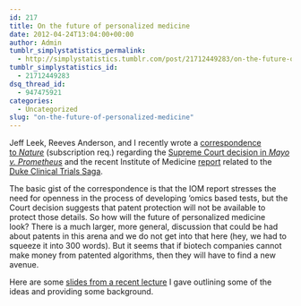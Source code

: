 ```yaml
---
id: 217
title: On the future of personalized medicine
date: 2012-04-24T13:04:00+00:00
author: Admin
tumblr_simplystatistics_permalink:
  - http://simplystatistics.tumblr.com/post/21712449283/on-the-future-of-personalized-medicine
tumblr_simplystatistics_id:
  - 21712449283
dsq_thread_id:
  - 947475921
categories:
  - Uncategorized
slug: "on-the-future-of-personalized-medicine"
---
```

Jeff Leek, Reeves Anderson, and I recently wrote a <a href="http://www.nature.com/nature/journal/v484/n7394/full/484318a.html" target="_blank">correspondence to <em>Nature</em></a> (subscription req.) regarding the <a href="http://simplystatistics.tumblr.com/post/19646774024/laws-of-nature-and-the-law-of-patents-supreme-court" target="_blank">Supreme Court decision in <em>Mayo v. Prometheus</em></a> and the recent Institute of Medicine <a href="http://www.iom.edu/Activities/Research/OmicsBasedTests.aspx" target="_blank">report</a> related to the <a href="http://simplystatistics.tumblr.com/post/18378666076/the-duke-saga-starter-set" target="_blank">Duke Clinical Trials Saga</a>. 

The basic gist of the correspondence is that the IOM report stresses the need for openness in the process of developing &#8216;omics based tests, but the Court decision suggests that patent protection will not be available to protect those details. So how will the future of personalized medicine look? There is a much larger, more general, discussion that could be had about patents in this arena and we do not get into that here (hey, we had to squeeze it into 300 words). But it seems that if biotech companies cannot make money from patented algorithms, then they will have to find a new avenue. 

Here are some <a href="http://www.biostat.jhsph.edu/~rpeng/talks/MayoIOM.pdf" target="_blank">slides from a recent lecture</a> I gave outlining some of the ideas and providing some background.
